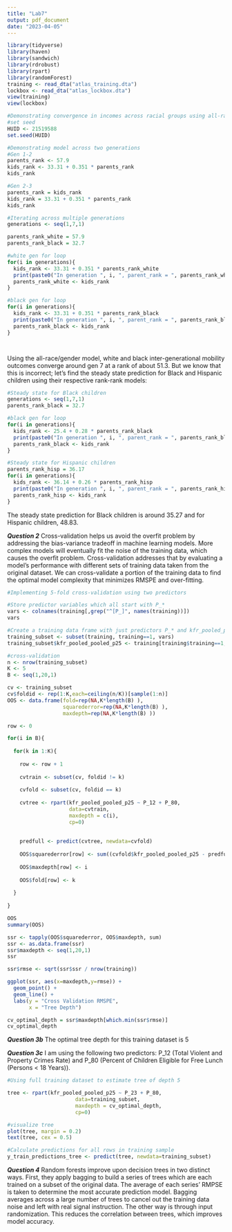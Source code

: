 ```yaml
---
title: "Lab7"
output: pdf_document
date: "2023-04-05"
---
```


```r
library(tidyverse)
library(haven)
library(sandwich)
library(rdrobust)
library(rpart)
library(randomForest)
training <- read_dta("atlas_training.dta")
lockbox <- read_dta("atlas_lockbox.dta")
view(training)
view(lockbox)

```

```r
#Demonstrating convergence in incomes across racial groups using all-race/gender model
#set seed
HUID <- 21519588 
set.seed(HUID)

#Demonstrating model across two generations
#Gen 1-2
parents_rank <- 57.9
kids_rank <- 33.31 + 0.351 * parents_rank
kids_rank

#Gen 2-3
parents_rank = kids_rank
kids_rank = 33.31 + 0.351 * parents_rank
kids_rank

#Iterating across multiple generations
generations <- seq(1,7,1)

parents_rank_white = 57.9
parents_rank_black = 32.7

#white gen for loop
for(i in generations){ 
  kids_rank <- 33.31 + 0.351 * parents_rank_white
  print(paste0("In generation ", i, ", parent_rank = ", parents_rank_white, ", child_rank = ", kids_rank))
  parents_rank_white <- kids_rank
}

#black gen for loop
for(i in generations){ 
  kids_rank <- 33.31 + 0.351 * parents_rank_black
  print(paste0("In generation ", i, ", parent_rank = ", parents_rank_black, ", child_rank = ", kids_rank))
  parents_rank_black <- kids_rank
}




```
Using the all-race/gender model, white and black inter-generational mobility outcomes converge around gen 7 at a rank of about 51.3. But we know that this is incorrect; let's find the steady state prediction for Black and Hispanic children using their respective rank-rank models:

```r

#Steady state for Black children
generations <- seq(1,7,1)
parents_rank_black = 32.7

#black gen for loop
for(i in generations){ 
  kids_rank <- 25.4 + 0.28 * parents_rank_black
  print(paste0("In generation ", i, ", parent_rank = ", parents_rank_black, ", child_rank = ", kids_rank))
  parents_rank_black <- kids_rank
}

#Steady state for Hispanic children
parents_rank_hisp = 36.17
for(i in generations){ 
  kids_rank <- 36.14 + 0.26 * parents_rank_hisp
  print(paste0("In generation ", i, ", parent_rank = ", parents_rank_hisp, ", child_rank = ", kids_rank))
  parents_rank_hisp <- kids_rank
}

```

The steady state prediction for Black children is around 35.27 and for Hispanic children, 48.83.

***Question 2***
Cross-validation helps us avoid the overfit problem by addressing the bias-variance tradeoff in machine learning models. More complex models will eventually fit the noise of the training data, which causes the overfit problem. Cross-validation addresses that by evaluating a model's performance with different sets of training data taken from the original dataset. We can cross-validate a portion of the training data to find the optimal model complexity that minimizes RMSPE and over-fitting. 

```r

#Implementing 5-fold cross-validation using two predictors

#Store predictor variables which all start with P_*
vars <- colnames(training[,grep("^[P_]", names(training))])
vars

#Create a training data frame with just predictors P_* and kfr_pooled_pooled_p25
training_subset <- subset(training, training==1, vars)
training_subset$kfr_pooled_pooled_p25 <- training[training$training==1,]$kfr_pooled_pooled_p25

#cross-validation
n <- nrow(training_subset)
K <- 5 
B <- seq(1,20,1) 

cv <- training_subset
cv$foldid <- rep(1:K,each=ceiling(n/K))[sample(1:n)]
OOS <- data.frame(fold=rep(NA,K*length(B) ), 
                  squarederror=rep(NA,K*length(B) ), 
                  maxdepth=rep(NA,K*length(B) )) 

row <- 0

for(i in B){ 
  
  for(k in 1:K){ 
    
    row <- row + 1
    
    cvtrain <- subset(cv, foldid != k) 
    
    cvfold <- subset(cv, foldid == k) 
    
    cvtree <- rpart(kfr_pooled_pooled_p25 ~ P_12 + P_80,
                    data=cvtrain,
                    maxdepth = c(i), 
                    cp=0) 
    
    
    predfull <- predict(cvtree, newdata=cvfold) 
    
    OOS$squarederror[row] <- sum((cvfold$kfr_pooled_pooled_p25 - predfull)^2) 
    
    OOS$maxdepth[row] <- i
    
    OOS$fold[row] <- k 
    
  }
  
}

OOS
summary(OOS)

ssr <- tapply(OOS$squarederror, OOS$maxdepth, sum)
ssr <- as.data.frame(ssr)
ssr$maxdepth <- seq(1,20,1)
ssr

ssr$rmse <- sqrt(ssr$ssr / nrow(training))

ggplot(ssr, aes(x=maxdepth,y=rmse)) +
  geom_point() +
  geom_line() +
  labs(y = "Cross Validation RMSPE",
       x = "Tree Depth")

cv_optimal_depth = ssr$maxdepth[which.min(ssr$rmse)]
cv_optimal_depth


```

***Question 3b***
The optimal tree depth for this training dataset is 5

***Question 3c***
I am using the following two predictors: P_12 (Total Violent and Property Crimes Rate) and P_80 (Percent of Children Eligible for Free Lunch
(Persons < 18 Years)). 

```r

#Using full training dataset to estimate tree of depth 5 

tree <- rpart(kfr_pooled_pooled_p25 ~ P_23 + P_80, 
                      data=training_subset, 
                      maxdepth = cv_optimal_depth, 
                      cp=0) 

#visualize tree
plot(tree, margin = 0.2)
text(tree, cex = 0.5)

#Calculate predictions for all rows in training sample
y_train_predictions_tree <- predict(tree, newdata=training_subset)

```

***Question 4***
Random forests improve upon decision trees in two distinct ways. First, they apply bagging to build a series of trees which are each trained on a subset of the original data. The average of each series' RMPSE is taken to determine the most accurate prediction model. Bagging averages across a large number of  trees to cancel out the training data noise and left with real signal instruction. The other way is through input randomization. This reduces the correlation between trees, which improves model accuracy.   


